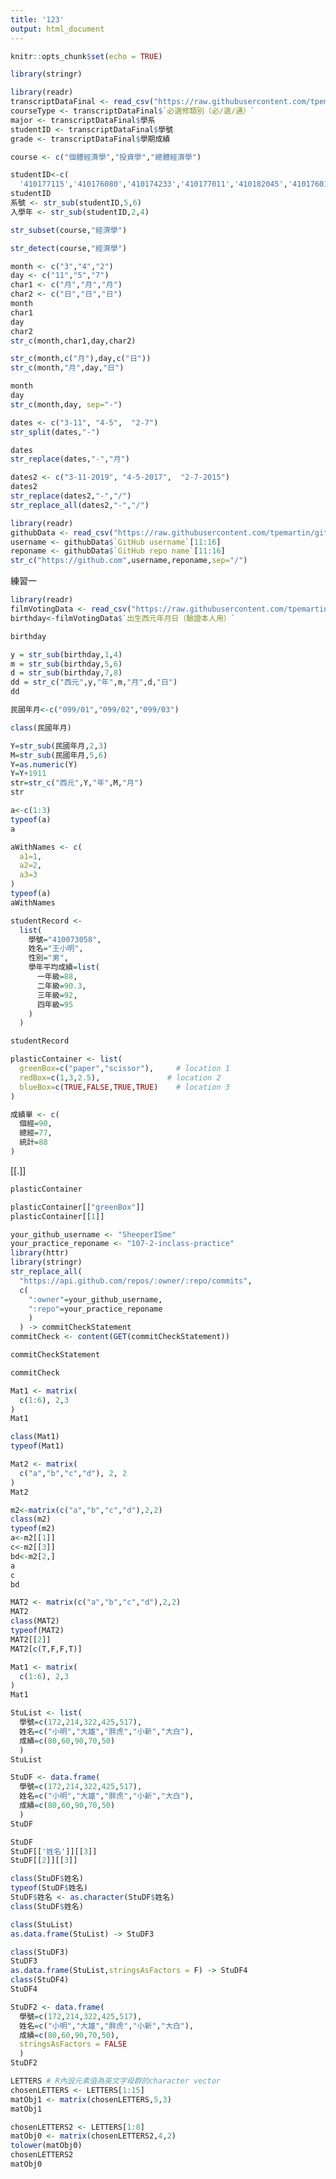 ```yaml
---
title: '123'
output: html_document
---
```


```r
knitr::opts_chunk$set(echo = TRUE)
```

```r
library(stringr)
```



```r
library(readr)
transcriptDataFinal <- read_csv("https://raw.githubusercontent.com/tpemartin/github-data/master/transcriptDataFinal.csv")
courseType <- transcriptDataFinal$`必選修類別（必∕選∕通）`
major <- transcriptDataFinal$學系
studentID <- transcriptDataFinal$學號
grade <- transcriptDataFinal$學期成績
```

```r
course <- c("個體經濟學","投資學","總體經濟學")
```

```r
studentID<-c(
  '410177115','410176080','410174233','410177011','410182045','410176014')
studentID
系號 <- str_sub(studentID,5,6)
入學年 <- str_sub(studentID,2,4)
```
```r
str_subset(course,"經濟學")
```
```r
str_detect(course,"經濟學")
```
```r
month <- c("3","4","2")
day <- c("11","5","7")
char1 <- c("月","月","月")
char2 <- c("日","日","日")
month
char1
day 
char2
str_c(month,char1,day,char2)
```
```r
str_c(month,c("月"),day,c("日"))
str_c(month,"月",day,"日")
```
```r
month
day
str_c(month,day, sep="-")
```
```r
dates <- c("3-11", "4-5",  "2-7")
str_split(dates,"-")
```

```r
dates
str_replace(dates,"-","月")
```
```r
dates2 <- c("3-11-2019", "4-5-2017",  "2-7-2015")
dates2
str_replace(dates2,"-","/")
str_replace_all(dates2,"-","/")
```
```r
library(readr)
githubData <- read_csv("https://raw.githubusercontent.com/tpemartin/github-data/master/githubData.csv")
username <- githubData$`GitHub username`[11:16]
reponame <- githubData$`GitHub repo name`[11:16]
str_c("https://github.com",username,reponame,sep="/")
```







練習一
```r
library(readr)
filmVotingData <- read_csv("https://raw.githubusercontent.com/tpemartin/github-data/master/%E7%AC%AC%E4%B8%89%E5%B1%86%E7%B6%93%E6%BF%9F%E6%92%AD%E5%AE%A2%E7%AB%B6%E8%B3%BD%E5%8F%83%E8%B3%BD%E4%BD%9C%E5%93%81%E6%8A%95%E7%A5%A8%E7%B5%90%E6%9E%9C%E6%A8%A3%E6%9C%AC%20-%20Sheet1.csv")
birthday<-filmVotingData$`出生西元年月日（驗證本人用）`
```
```r
birthday
```
```r
y = str_sub(birthday,1,4)
m = str_sub(birthday,5,6)
d = str_sub(birthday,7,8)
dd = str_c("西元",y,"年",m,"月",d,"日")
dd
```
```r
民國年月<-c("099/01","099/02","099/03")
```
```r
class(民國年月)
```
```r
Y=str_sub(民國年月,2,3)
M=str_sub(民國年月,5,6)
Y=as.numeric(Y)
Y=Y+1911
str=str_c("西元",Y,"年",M,"月")
str
```

```r
a<-c(1:3)
typeof(a)
a
```
```r
aWithNames <- c(
  a1=1,
  a2=2,
  a3=3
)
typeof(a)
aWithNames
```

```r
studentRecord <-
  list(
    學號="410073058",
    姓名="王小明",
    性別="男",
    學年平均成績=list(
      一年級=88,
      二年級=90.3,
      三年級=92,
      四年級=95
    )
  )

studentRecord
```
```r
plasticContainer <- list(
  greenBox=c("paper","scissor"),     # location 1
  redBox=c(1,3,2.5),               # location 2
  blueBox=c(TRUE,FALSE,TRUE,TRUE)    # location 3
)
```

```r
成績單 <- c(
  個經=90,
  總經=77,
  統計=88
)
```
[[.]]
```r
plasticContainer

plasticContainer[["greenBox"]] 
plasticContainer[[1]]
```


```r
your_github_username <- "SheeperISme"
your_practice_reponame <- "107-2-inclass-practice"
library(httr)
library(stringr)
str_replace_all(
  "https://api.github.com/repos/:owner/:repo/commits",
  c(
    ":owner"=your_github_username,
    ":repo"=your_practice_reponame
    )
  ) -> commitCheckStatement
commitCheck <- content(GET(commitCheckStatement))
```

```r
commitCheckStatement
```

```r
commitCheck
```

```r
Mat1 <- matrix(
  c(1:6), 2,3
)
Mat1

class(Mat1)
typeof(Mat1)
```
```r
Mat2 <- matrix(
  c("a","b","c","d"), 2, 2
)
Mat2
```
```r
m2<-matrix(c("a","b","c","d"),2,2)
class(m2)
typeof(m2)
a<-m2[[1]]
c<-m2[[3]]
bd<-m2[2,]
a
c
bd
```
```r
MAT2 <- matrix(c("a","b","c","d"),2,2)
MAT2
class(MAT2)
typeof(MAT2)
MAT2[[2]]
MAT2[c(T,F,F,T)]
```
```r
Mat1 <- matrix(
  c(1:6), 2,3
)
Mat1
```
```r
StuList <- list(
  學號=c(172,214,322,425,517),
  姓名=c("小明","大雄","胖虎","小新","大白"),
  成績=c(80,60,90,70,50)
  )
StuList 
```
```r
StuDF <- data.frame(
  學號=c(172,214,322,425,517),
  姓名=c("小明","大雄","胖虎","小新","大白"),
  成績=c(80,60,90,70,50)
  )
StuDF 
```
```r
StuDF
StuDF[['姓名']][[3]]
StuDF[[2]][[3]]
```
```r
class(StuDF$姓名)
typeof(StuDF$姓名)
StuDF$姓名 <- as.character(StuDF$姓名)
class(StuDF$姓名)
```
```r
class(StuList)
as.data.frame(StuList) -> StuDF3

class(StuDF3)
StuDF3
as.data.frame(StuList,stringsAsFactors = F) -> StuDF4
class(StuDF4)
StuDF4
```
```r
StuDF2 <- data.frame(
  學號=c(172,214,322,425,517),
  姓名=c("小明","大雄","胖虎","小新","大白"),
  成績=c(80,60,90,70,50),
  stringsAsFactors = FALSE
  )
StuDF2 
```


```r
LETTERS # R內設元素值為英文字母群的character vector
chosenLETTERS <- LETTERS[1:15]
matObj1 <- matrix(chosenLETTERS,5,3)
matObj1
```
```r
chosenLETTERS2 <- LETTERS[1:8]
matObj0 <- matrix(chosenLETTERS2,4,2)
tolower(matObj0)
chosenLETTERS2
matObj0
```

